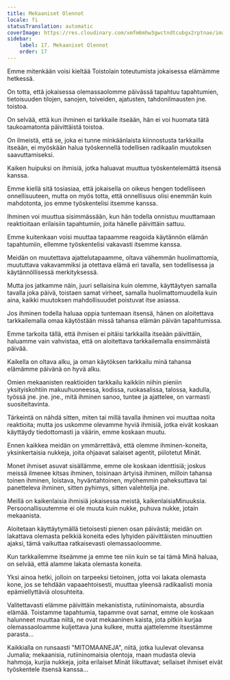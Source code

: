 ```yaml
---
title: Mekaaniset Olennot
locale: fi
statusTranslation: automatic
coverImage: https://res.cloudinary.com/xmfm6mhw3gwctndtcubgx2rptnae/image/upload/v1740468922/small_cover_tratado_de_psicologia_revolucionaria_a4c0dca4e0.webp
sidebar:
    label: 17. Mekaaniset Olennot
    order: 17
---
```

Emme mitenkään voisi kieltää Toistolain toteutumista jokaisessa elämämme hetkessä.

On totta, että jokaisessa olemassaolomme päivässä tapahtuu tapahtumien, tietoisuuden tilojen, sanojen, toiveiden, ajatusten, tahdonilmausten jne. toistoa.

On selvää, että kun ihminen ei tarkkaile itseään, hän ei voi huomata tätä taukoamatonta päivittäistä toistoa.

On ilmeistä, että se, joka ei tunne minkäänlaista kiinnostusta tarkkailla itseään, ei myöskään halua työskennellä todellisen radikaalin muutoksen saavuttamiseksi.

Kaiken huipuksi on ihmisiä, jotka haluavat muuttua työskentelemättä itsensä kanssa.

Emme kiellä sitä tosiasiaa, että jokaisella on oikeus hengen todelliseen onnellisuuteen, mutta on myös totta, että onnellisuus olisi enemmän kuin mahdotonta, jos emme työskentelisi itsemme kanssa.

Ihminen voi muuttua sisimmässään, kun hän todella onnistuu muuttamaan reaktioitaan erilaisiin tapahtumiin, joita hänelle päivittäin sattuu.

Emme kuitenkaan voisi muuttaa tapaamme reagoida käytännön elämän tapahtumiin, ellemme työskentelisi vakavasti itsemme kanssa.

Meidän on muutettava ajattelutapaamme, oltava vähemmän huolimattomia, muututtava vakavammiksi ja otettava elämä eri tavalla, sen todellisessa ja käytännöllisessä merkityksessä.

Mutta jos jatkamme näin, juuri sellaisina kuin olemme, käyttäytyen samalla tavalla joka päivä, toistaen samat virheet, samalla huolimattomuudella kuin aina, kaikki muutoksen mahdollisuudet poistuvat itse asiassa.

Jos ihminen todella haluaa oppia tuntemaan itsensä, hänen on aloitettava tarkkailemalla omaa käytöstään missä tahansa elämän päivän tapahtumissa.

Emme tarkoita tällä, että ihmisen ei pitäisi tarkkailla itseään päivittäin, haluamme vain vahvistaa, että on aloitettava tarkkailemalla ensimmäistä päivää.

Kaikella on oltava alku, ja oman käytöksen tarkkailu minä tahansa elämämme päivänä on hyvä alku.

Omien mekaanisten reaktioiden tarkkailu kaikkiin niihin pieniin yksityiskohtiin makuuhuoneessa, kodissa, ruokasalissa, talossa, kadulla, työssä jne. jne. jne., mitä ihminen sanoo, tuntee ja ajattelee, on varmasti suositeltavinta.

Tärkeintä on nähdä sitten, miten tai millä tavalla ihminen voi muuttaa noita reaktioita; mutta jos uskomme olevamme hyviä ihmisiä, jotka eivät koskaan käyttäydy tiedottomasti ja väärin, emme koskaan muutu.

Ennen kaikkea meidän on ymmärrettävä, että olemme ihminen-koneita, yksinkertaisia ​​nukkeja, joita ohjaavat salaiset agentit, piilotetut Minät.

Monet ihmiset asuvat sisällämme, emme ole koskaan identtisiä; joskus meissä ilmenee kitsas ihminen, toisinaan ärtyisä ihminen, milloin tahansa toinen ihminen, loistava, hyväntahtoinen, myöhemmin paheksuttava tai panetteleva ihminen, sitten pyhimys, sitten valehtelija jne.

Meillä on kaikenlaisia ​​ihmisiä jokaisessa meistä, kaikenlaisia ​​Minuuksia. Persoonallisuutemme ei ole muuta kuin nukke, puhuva nukke, jotain mekaanista.

Aloitetaan käyttäytymällä tietoisesti pienen osan päivästä; meidän on lakattava olemasta pelkkiä koneita edes lyhyiden päivittäisten minuuttien ajaksi, tämä vaikuttaa ratkaisevasti olemassaoloomme.

Kun tarkkailemme itseämme ja emme tee niin kuin se tai tämä Minä haluaa, on selvää, että alamme lakata olemasta koneita.

Yksi ainoa hetki, jolloin on tarpeeksi tietoinen, jotta voi lakata olemasta kone, jos se tehdään vapaaehtoisesti, muuttaa yleensä radikaalisti monia epämiellyttäviä olosuhteita.

Valitettavasti elämme päivittäin mekanistista, rutiininomaista, absurdia elämää. Toistamme tapahtumia, tapamme ovat samat, emme ole koskaan halunneet muuttaa niitä, ne ovat mekaaninen kaista, jota pitkin kurjaa olemassaoloamme kuljettava juna kulkee, mutta ajattelemme itsestämme parasta...

Kaikkialla on runsaasti "MITOMAANEJA", niitä, jotka luulevat olevansa Jumalia; mekaanisia, rutiininomaisia ​​olentoja, maan mudasta olevia hahmoja, kurjia nukkeja, joita erilaiset Minät liikuttavat; sellaiset ihmiset eivät työskentele itsensä kanssa...

